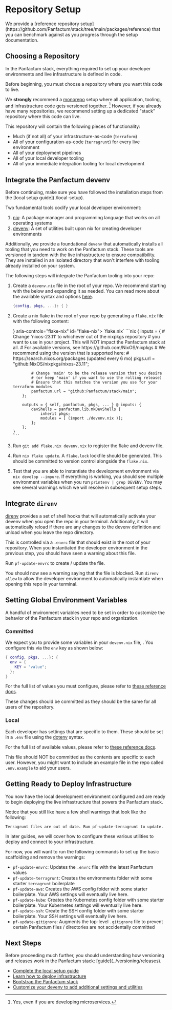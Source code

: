 

# Repository Setup

<MarkdownAlert severity="info">
  We provide a [reference repository setup](https://github.com/Panfactum/stack/tree/main/packages/reference) that you can benchmark against as you progress through the setup documentation.
</MarkdownAlert>

## Choosing a Repository

In the Panfactum stack, everything required to set up your developer environments and live infrastructure
is defined in code.

Before beginning, you must choose a repository where you want this code to live.

We **strongly** recommend a [monorepo](https://en.wikipedia.org/wiki/Monorepo) setup where all application, tooling,
and infrastructure code gets versioned together. [^1] However, if you already have many repositories, we recommend
setting up a dedicated "stack" repository where this code can live.

[^1]: Yes, even if you are developing microservices.

This repository will contain the following pieces of functionality:

* Much (if not all) of your infrastructure-as-code (`terraform`)
* All of your configuration-as-code (`terragrunt`) for every live environment
* All of your deployment pipelines
* All of your local developer tooling
* All of your immediate integration tooling for local development

## Integrate the Panfactum devenv

<MarkdownAlert severity="warning">
  Before continuing, make sure you have followed the installation steps from the [local setup guide](./local-setup).
</MarkdownAlert>

Two fundamental tools codify your local developer environment:

1. [nix](https://nix.dev/index.html): A package manager and programming language that works on all operating systems
2. [devenv](https://devenv.sh/): A set of utilities built upon nix for creating developer environments

Additionally, we provide a foundational `devenv` that automatically installs all tooling that you need to work on
the Panfactum stack. These tools are versioned in tandem with the live infrastructure to ensure compatibility. They are installed in
an isolated directory that won't interfere with tooling already installed on your system.

The following steps will integrate the Panfactum tooling into your repo:

1. Create a `devenv.nix` file in the root of your repo. We recommend starting with the below and expanding it
   as needed. You can read more about the available syntax and options [here](https://devenv.sh/basics/).

   ```nix
   {config, pkgs, ...}: { }
   ```

2. Create a nix flake in the root of your repo by generating a `flake.nix` file
   with the following content:

   <Accordion>
     <AccordionSummary expandIcon={<ArrowDropDownIcon />} aria-controls="flake-nix" id="flake-nix">
       `flake.nix`
     </AccordionSummary>

     <AccordionDetails>
       ```nix
       {
           inputs = {
               # Change 'nixos-23.11' to whichever cut of the nixpkgs repository
               # you want to use in your project. This will NOT impact the Panfactum stack at all.
               # For available versions, see https://github.com/NixOS/nixpkgs
               # We recommend using the version that is supported here:
               # https://search.nixos.org/packages (updated every 6 mo)
               pkgs.url = "github:NixOS/nixpkgs/nixos-23.11";

               # Change 'main' to be the release version that you desire
               # (or keep 'main' if you want to use the rolling release)
               # Ensure that this matches the version you use for your terraform modules
               panfactum.url = "github:Panfactum/stack/main";
           };

           outputs = { self, panfactum, pkgs, ... } @ inputs: {
               devShells = panfactum.lib.mkDevShells {
                   inherit pkgs;
                   modules = [ (import ./devenv.nix )];
               };
           };
       }
       ```
     </AccordionDetails>
   </Accordion>

3. Run `git add flake.nix devenv.nix` to register the flake and devenv file.

4. Run `nix flake update`. A `flake.lock` lockfile should be generated. This should be committed to version control
   alongside the `flake.nix`.

5. Test that you are able to instantiate the development environment via `nix develop --impure`. If everything is working,
   you should see multiple environment variables when you run `printenv | grep DEVENV`. You may see several warnings which we will resolve in subsequent setup steps.

## Integrate `direnv`

[direnv](https://direnv.net/) provides a set of shell hooks that will automatically activate your devenv
when you open the repo in your terminal. Additionally, it will automatically reload if there are any changes to the devenv
definition and unload when you leave the repo directory.

This is controlled via a `.envrc` file that should exist in the root of your repository. When you instantiated
the developer environment in the previous step, you should have seen a warning about this file.

Run `pf-update-envrc` to create / update the file.

You should now see a warning saying that the file is blocked. Run `direnv allow` to allow the developer environment
to automatically instantiate when opening this repo in your terminal.

## Setting Global Environment Variables

A handful of environment variables need to be set in order to customize the behavior
of the Panfactum stack in your repo and organization.

### Committed

We expect you to provide some variables in your `devenv.nix` file, . You configure this via the `env` key as shown below:

```nix
{ config, pkgs, ...}: {
  env = {
    KEY = "value";
  };
}
```

For the full list of values you must configure, please refer to [these reference docs](../../reference/repo-variables).

These changes should be committed as they should be the same for all users of the repository.

### Local

Each developer has settings that are specific to them. These should be set in a `.env` file using the [dotenv](https://www.dotenv.org/docs/)
syntax.

For the full list of available values, please refer to [these reference docs](../../reference/dotenv).

This file should NOT be committed as the contents are specific to each user. However, you might want to include an example
file in the repo called `.env.example` to aid your users.

## Getting Ready to Deploy Infrastructure

You now have the local development environment configured and are ready to begin deploying the live infrastructure
that powers the Panfactum stack.

Notice that you still like have a few shell warnings that look like the following:

`Terragrunt files are out of date. Run pf-update-terragrunt to update.`

In later guides, we will cover how to configure these various utilities to deploy and connect to your infrastructure.

For now, you will want to run the following commands to set up the basic scaffolding and remove the warnings:

* `pf-update-envrc`: Updates the `.envrc` file with the latest Panfactum values
* `pf-update-terragrunt`: Creates the environments folder with some starter `terragrunt` boilerplate
* `pf-update-aws`: Creates the AWS config folder with some starter boilerplate. Your AWS settings will eventually live here.
* `pf-update-kube`: Creates the Kubernetes config folder with some starter boilerplate. Your Kubernetes settings will eventually live here.
* `pf-update-ssh`: Create the SSH config folder with some starter boilerplate. Your SSH settings will eventually live here.
* `pf-update-gitignore`: Augments the top-level `.gitignore` file to prevent certain Panfactum files / directories are not accidentally committed

## Next Steps

<MarkdownAlert severity="warning">
  Before proceeding much further, you should understanding how versioning and releases work in the Panfactum stack:
  [guide](../versioning/releases).
</MarkdownAlert>

* [Complete the local setup guide](./local-setup)
* [Learn how to deploy infrastructure](../terraforming/overview)
* [Bootstrap the Panfactum stack](../bootstrapping/overview)
* [Customize your devenv to add additional settings and utilities](../developer-environment/customizing)
